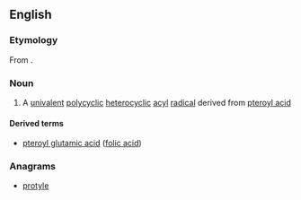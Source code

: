 ==English==
===Etymology===
From {{suffix|pteridine|oyl|alt1=pter(idine)|lang=en}}.

===Noun===
{{en-noun}}

# {{context|organic chemistry|lang=en}} A [[univalent]] [[polycyclic]] [[heterocyclic]] [[acyl]] [[radical]] derived from [[pteroyl acid]]

====Derived terms====
* [[pteroyl glutamic acid]] ([[folic acid]])

===Anagrams===
* [[protyle#English|protyle]]